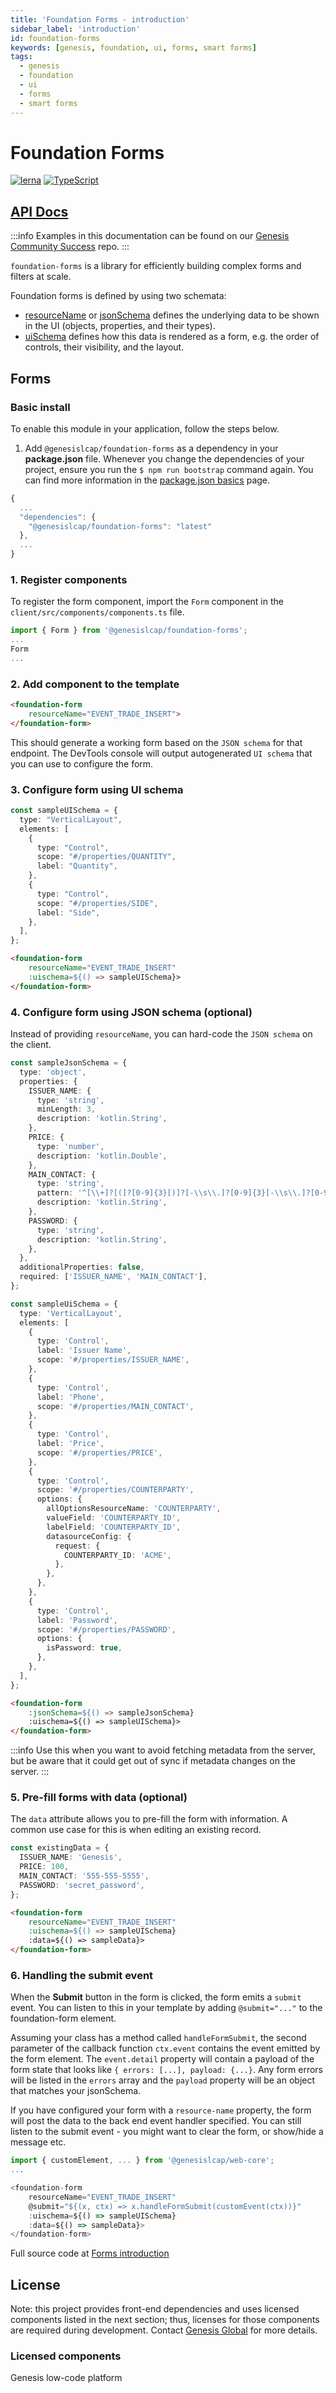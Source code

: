 ```yaml
---
title: 'Foundation Forms - introduction'
sidebar_label: 'introduction'
id: foundation-forms
keywords: [genesis, foundation, ui, forms, smart forms]
tags:
  - genesis
  - foundation
  - ui
  - forms
  - smart forms
---
```


# Foundation Forms

[![lerna](https://img.shields.io/badge/maintained%20with-lerna-cc00ff.svg)](https://lerna.js.org/)
[![TypeScript](https://img.shields.io/badge/%3C%2F%3E-TypeScript-%230074c1.svg)](https://www.typescriptlang.org/)

## [API Docs](./docs/api/index.md)

:::info
Examples in this documentation can be found on our [Genesis Community Success](https://github.com/genesiscommunitysuccess/form-examples) repo.
:::

`foundation-forms` is a library for efficiently building complex forms and filters at scale.

Foundation forms is defined by using two schemata:

- [resourceName](/web/forms/docs/api/foundation-forms.filters.resourcename/?_highlight=resourcename) or [jsonSchema](https://learn.genesis.global/docs/web/forms/docs/api/foundation-forms.filters.jsonschema/?_highlight=jsonschema) defines the underlying data to be shown in the UI (objects, properties, and their types).
- [uiSchema](/web/forms/docs/api/foundation-forms.uischema/?_highlight=uischema#uischema-type) defines how this data is rendered as a form, e.g. the order of controls, their visibility, and the layout.

## Forms

### Basic install

To enable this module in your application, follow the steps below.

1. Add `@genesislcap/foundation-forms` as a dependency in your **package.json** file. Whenever you change the dependencies of your project, ensure you run the `$ npm run bootstrap` command again. You can find more information in the [package.json basics](../../../web/basics/package-json-basics/) page.

```javascript
{
  ...
  "dependencies": {
    "@genesislcap/foundation-forms": "latest"
  },
  ...
}
```

### 1. Register components

To register the form component, import the `Form` component in the `client/src/components/components.ts` file.

```ts
import { Form } from '@genesislcap/foundation-forms';
...
Form
...
```

### 2. Add component to the template

```html
<foundation-form
    resourceName="EVENT_TRADE_INSERT">
</foundation-form>
```

This should generate a working form based on the `JSON schema` for that endpoint. The DevTools console will output autogenerated `UI schema` that you can use to configure the form.

### 3. Configure form using UI schema

```ts
const sampleUISchema = {
  type: "VerticalLayout",
  elements: [
    {
      type: "Control",
      scope: "#/properties/QUANTITY",
      label: "Quantity",
    },
    {
      type: "Control",
      scope: "#/properties/SIDE",
      label: "Side",
    },
  ],
};
```

```html
<foundation-form
    resourceName="EVENT_TRADE_INSERT"
    :uischema=${() => sampleUISchema}>
</foundation-form>
```

### 4. Configure form using JSON schema (optional)

Instead of providing `resourceName`, you can hard-code the `JSON schema` on the client.

```ts
const sampleJsonSchema = {
  type: 'object',
  properties: {
    ISSUER_NAME: {
      type: 'string',
      minLength: 3,
      description: 'kotlin.String',
    },
    PRICE: {
      type: 'number',
      description: 'kotlin.Double',
    },
    MAIN_CONTACT: {
      type: 'string',
      pattern: '^[\\+]?[(]?[0-9]{3}[)]?[-\\s\\.]?[0-9]{3}[-\\s\\.]?[0-9]{4,6}$',
      description: 'kotlin.String',
    },
    PASSWORD: {
      type: 'string',
      description: 'kotlin.String',
    },
  },
  additionalProperties: false,
  required: ['ISSUER_NAME', 'MAIN_CONTACT'],
};
```

```ts
const sampleUiSchema = {
  type: 'VerticalLayout',
  elements: [
    {
      type: 'Control',
      label: 'Issuer Name',
      scope: '#/properties/ISSUER_NAME',
    },
    {
      type: 'Control',
      label: 'Phone',
      scope: '#/properties/MAIN_CONTACT',
    },
    {
      type: 'Control',
      label: 'Price',
      scope: '#/properties/PRICE',
    },
    {
      type: 'Control',
      scope: '#/properties/COUNTERPARTY',
      options: {
        allOptionsResourceName: 'COUNTERPARTY',
        valueField: 'COUNTERPARTY_ID',
        labelField: 'COUNTERPARTY_ID',
        datasourceConfig: {
          request: {
            COUNTERPARTY_ID: 'ACME',
          },
        },
      },
    },
    {
      type: 'Control',
      label: 'Password',
      scope: '#/properties/PASSWORD',
      options: {
        isPassword: true,
      },
    },
  ],
};
```

```html
<foundation-form
    :jsonSchema=${() => sampleJsonSchema}
    :uischema=${() => sampleUISchema}>
</foundation-form>
```

:::info
Use this when you want to avoid fetching metadata from the server, but be aware that it could get out of sync if metadata changes on the server.
:::

### 5. Pre-fill forms with data (optional)

The `data` attribute allows you to pre-fill the form with information. A common use case for this is when editing an existing record.

```ts
const existingData = {
  ISSUER_NAME: 'Genesis',
  PRICE: 100,
  MAIN_CONTACT: '555-555-5555',
  PASSWORD: 'secret_password',
};
```

```html
<foundation-form
    resourceName="EVENT_TRADE_INSERT"
    :uischema=${() => sampleUISchema}
    :data=${() => sampleData}>
</foundation-form>
```

### 6. Handling the submit event

When the **Submit** button in the form is clicked, the form emits a `submit` event. You can listen to this in your template by adding `@submit="..."` to the foundation-form element.

Assuming your class has a method called `handleFormSubmit`, the second parameter of the callback function `ctx.event` contains the event emitted by the form element. The `event.detail` property will contain a payload of the form state that looks like `{ errors: [...], payload: {...}`. Any form errors will be listed in the `errors` array and the `payload` property will be an object that matches your jsonSchema.

If you have configured your form with a `resource-name` property, the form will post the data to the back end event handler specified. You can still listen to the submit event - you might want to clear the form, or show/hide a message etc.

```ts
import { customElement, ... } from '@genesislcap/web-core';
...

<foundation-form
    resourceName="EVENT_TRADE_INSERT"
    @submit="${(x, ctx) => x.handleFormSubmit(customEvent(ctx))}"
    :uischema=${() => sampleUISchema}
    :data=${() => sampleData}>
</foundation-form>
```

Full source code at [Forms introduction](https://github.com/genesiscommunitysuccess/form-examples/tree/main/client/src/routes/forms-introduction)

## License

Note: this project provides front-end dependencies and uses licensed components listed in the next section; thus, licenses for those components are required during development. Contact [Genesis Global](https://genesis.global/contact-us/) for more details.

### Licensed components
Genesis low-code platform
